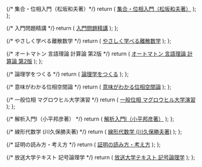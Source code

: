 
{/* 集合・位相入門（松坂和夫著）*/}
  return (
      <a href="https://jp.mercari.com/search?afid=8571572904&search_condition_id=1cx0zHGsd6ZuG5ZCIIOS9jeebuCDlhaXploAg5p2-5Z2C">集合・位相入門（松坂和夫著）</a>
    );
  };

{/* 入門問題精講 */}
 return (
    <a href="https://jp.mercari.com/search?afid=8571572904&search_condition_id=1cx0zHGNpZB0xMTI0HGsd5YWl6ZaA5ZWP6aGM57K-6KybIOaVsOWtpg">入門問題精講</a>
 ); 
};

{/* やさしく学べる離散数学 */}
  return (
    <a href="https://jp.mercari.com/search?afid=8571572904&search_condition_id=1cx0zHGsd44KE44GV44GX44GP5a2m44G544KL6Zui5pWj5pWw5a2m">やさしく学べる離散数学</a>
  );
};

{/* オートマトン 言語理論 計算論 第2版 */}
  return (
    <a href="https://jp.mercari.com/search?afid=8571572904&search_condition_id=1cx0zHGsd44Kq44O844OI44Oe44OI44OzIOiogOiqnueQhuirliDoqIjnrpfoq5Y">オートマトン 言語理論 計算論 第2版</a>
  );
};

{/* 論理学をつくる */}
  return (
    <a href="https://jp.mercari.com/search?afid=8571572904&search_condition_id=1cx0zHGNpZB02Njkcax3oq5bnkIblrabjgpLjgaTjgY_jgos">論理学をつくる</a>
  );
};

{/* 意味がわかる位相空間論 */}
  return (
    <a href="https://jp.mercari.com/search?afid=8571572904&search_condition_id=1cx0zHGsd5oSP5ZGz44GM44KP44GL44KL5L2N55u456m66ZaT6KuW">意味がわかる位相空間論</a>
  );
};

{/* 一般位相 マグロウヒル大学演習 */}
  return (
    <a href="https://shopping.bookoff.co.jp/search/keyword/%E3%83%9E%E3%82%B0%E3%83%AD%E3%82%A6%E3%83%92%E3%83%AB%E5%A4%A7%E5%AD%A6%E6%BC%94%E7%BF%92%20%E4%B8%80%E8%88%AC%E4%BD%8D%E7%9B%B8">一般位相 マグロウヒル大学演習</a>
  );
};

{/* 解析入門Ⅰ（小平邦彦著） */}
  return (
    <a href="https://jp.mercari.com/search?afid=8571572904&search_condition_id=1cx0zHGsd6Kej5p6Q5YWl6ZaAIOWwj-W5s-mCpuW9pg">解析入門Ⅰ（小平邦彦著）</a>
  );
};

{/* 線形代数学 (川久保勝夫著) */}
  return (
    <a href="https://jp.mercari.com/search?afid=8571572904&search_condition_id=1cx0zHGsd57ea5b2i5Luj5pWw5a2mIOW3neS5heS_nQ">線形代数学 (川久保勝夫著)</a>
  );
};

{/* 証明の読み方・考え方 */}
  return (
    <a href="https://jp.mercari.com/search?afid=8571572904&search_condition_id=1cx0zHGsd6Ki85piO44Gu6Kqt44G_5pa5IOiAg-OBiOaWuSDmlbDlraY">証明の読み方・考え方</a>
  );
};

{/* 放送大学テキスト 記号論理学 */}
  return (
    <a href="https://jp.mercari.com/search?afid=8571572904&search_condition_id=1cx0zHGsd6KiY5Y-36KuW55CG5a2mIOaUvumAgeWkp-Wtpg">放送大学テキスト 記号論理学</a>
  );
};